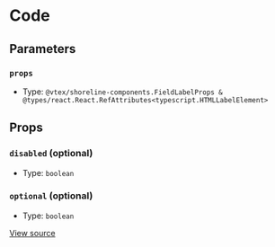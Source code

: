 # Code

## Parameters

### `props`

- Type: `@vtex/shoreline-components.FieldLabelProps & @types/react.React.RefAttributes<typescript.HTMLLabelElement>`

## Props

### `disabled` (optional)

- Type: `boolean`

### `optional` (optional)

- Type: `boolean`

[View source](https://github.com/vtex/shoreline/blob/4b310ee4d/packages/components/src/field/field-label.tsx#L10)
